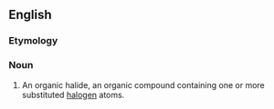 ==English==


===Etymology===

{{prefix|organo|halide}}

===Noun===
{{en-noun}}

#{{organic compound}} An organic halide, an organic compound containing one or more substituted [[halogen]] atoms.